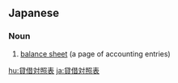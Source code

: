 ==Japanese==
{{ja-kanjitab|たい|しゃく|たい|しょう|ひょう|yomi=o}}
{{wikipedia|lang=ja}}

===Noun===
{{ja-noun|たいしゃく たいしょう ひょう}}

# {{lb|ja|accounting|sort=たいしゃくたいしょうひょう}} [[balance sheet]] (a page of accounting entries)

[[hu:貸借対照表]]
[[ja:貸借対照表]]